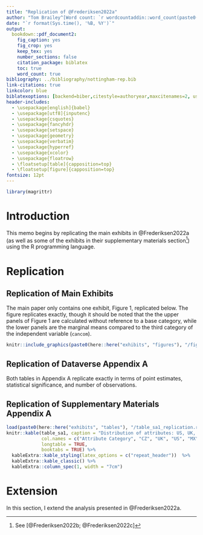 ```yaml
---
title: "Replication of @Frederiksen2022a"
author: "Tom Brailey^[Word count: `r wordcountaddin::word_count(paste0(here::here('man'), '/writeup.rmd'))`]"
date: "`r format(Sys.time(), '%B, %Y')`"
output:
  bookdown::pdf_document2:
    fig_caption: yes
    fig_crop: yes
    keep_tex: yes
    number_sections: false
    citation_package: biblatex
    toc: true
    word_count: true
bibliography: ../bibliography/nottingham-rep.bib
link-citations: true
linkcolor: blue
biblatexoptions: [backend=biber,citestyle=authoryear,maxcitenames=2, useprefix,autocite=inline,doi=false,url=false,isbn=false]
header-includes:
  - \usepackage[english]{babel}
  - \usepackage[utf8]{inputenc}
  - \usepackage{csquotes}
  - \usepackage{fancyhdr}
  - \usepackage{setspace}
  - \usepackage{geometry}
  - \usepackage{verbatim}
  - \usepackage{hyperref}
  - \usepackage{xcolor}
  - \usepackage{floatrow}
  - \floatsetup[table]{capposition=top}
  - \floatsetup[figure]{capposition=top}
fontsize: 12pt
---
```


```r
library(magrittr)
```

# Introduction

This memo begins by replicating the main exhibits in @Frederiksen2022a (as well as some of the exhibits in their supplementary materials section^[See [@Frederiksen2022b; @Frederiksen2022c]]) using the R programming language. 

# Replication

## Replication of Main Exhibits

The main paper only contains one exhibit, Figure 1, replicated below. The figure replicates exactly, though it should be noted that the the upper panels of Figure 1 are calculated without reference to a base category, while the lower panels are the marginal means compared to the third category of the independent variable (`cancom`).

```r
knitr::include_graphics(paste0(here::here("exhibits", "figures"), "/figure1_replication.pdf"))
```

\clearpage

## Replication of Dataverse Appendix A

Both tables in Appendix A replicate exactly in terms of point estimates, statistical significance, and number of observations.

\input{../exhibits/tables/table_a1_replication.tex}

\input{../exhibits/tables/table_a2_replication.tex}

\clearpage

## Replication of Supplementary Materials Appendix A

```r

load(paste0(here::here("exhibits", "tables"), "/table_sa1_replication.rdata"))
knitr::kable(table_sa1, caption = "Distribution of attributes: US, UK, and CZ. Age is drawn randomly from probability-specified intervals.",
             col.names = c("Attribute Category", "CZ", "UK", "US", "MX", "SK"),
             longtable = TRUE,
             booktabs = TRUE) %>% 
  kableExtra::kable_styling(latex_options = c("repeat_header"))  %>%
  kableExtra::kable_classic() %>%
  kableExtra::column_spec(1, width = "7cm")

```

\clearpage

# Extension

In this section, I extend the analysis presented in @Frederiksen2022a.



